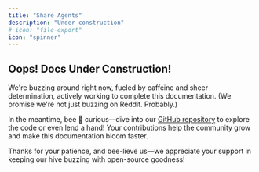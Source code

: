 ```yaml
---
title: "Share Agents"
description: "Under construction"
# icon: "file-export"
icon: "spinner"
---
```


## Oops! Docs Under Construction!

We're buzzing around right now, fueled by caffeine and sheer determination, actively working to complete this documentation. (We promise we're not just buzzing on Reddit. Probably.)

In the meantime, bee 🐝 curious—dive into our [GitHub repository](https://github.com/i-am-bee/beeai) to explore the code or even lend a hand! Your contributions help the community grow and make this documentation bloom faster.

Thanks for your patience, and bee-lieve us—we appreciate your support in keeping our hive buzzing with open-source goodness!
